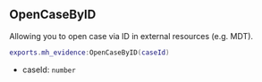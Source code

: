 ## OpenCaseByID
Allowing you to open case via ID in external resources (e.g. MDT).

```lua copy
exports.mh_evidence:OpenCaseByID(caseId)
```
- caseId: `number`